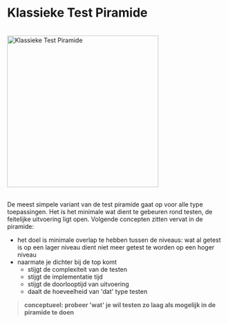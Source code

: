 
<Meta title="Testing/Klassieke Test Piramide"/>

# Klassieke Test Piramide

<br/>
<img src={klassiekeTestPiramide} alt="Klassieke Test Piramide" height="350px"/>
<br/>
<br/>

De meest simpele variant van de test piramide gaat op voor alle type toepassingen. Het is het minimale wat dient te
gebeuren rond testen, de feitelijke uitvoering ligt open. Volgende concepten zitten vervat in de piramide:

- het doel is minimale overlap te hebben tussen de niveaus: wat al getest is op een lager niveau dient niet meer getest
  te worden op een hoger niveau
- naarmate je dichter bij de top komt
  * stijgt de complexiteit van de testen
  * stijgt de implementatie tijd
  * stijgt de doorlooptijd van uitvoering
  * daalt de hoeveelheid van 'dat' type testen

> **conceptueel: probeer 'wat' je wil testen zo laag als mogelijk in de piramide te doen**

